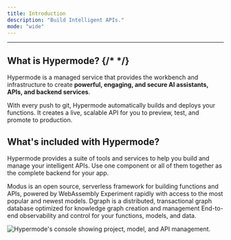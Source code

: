 ```yaml
---
title: Introduction
description: "Build Intelligent APIs."
mode: "wide"
---
```


---

## What is Hypermode? {/* <!-- vale Google.Contractions = NO --> */}

Hypermode is a managed service that provides the workbench and infrastructure to
create **powerful, engaging, and secure AI assistants, APIs, and backend
services**.

With every push to git, Hypermode automatically builds and deploys your
functions. It creates a live, scalable API for you to preview, test, and promote
to production.

## What's included with Hypermode?

Hypermode provides a suite of tools and services to help you build and manage
your intelligent APIs. Use one component or all of them together as the complete
backend for your app.

<CardGroup cols={2}>
  <Card title="Functions" icon="rectangle-code" href="/modus">
    Modus is an open source, serverless framework for building functions and
    APIs, powered by WebAssembly
  </Card>
  <Card title="Model Hosting" icon="cube" href="/hosted-models">
    Experiment rapidly with access to the most popular and newest models.
  </Card>
  <Card title="Graph Data Store" icon="chart-network" href="https://dgraph.io">
    Dgraph is a distributed, transactional graph database optimized for
    knowledge graph creation and management
  </Card>
  <Card title="Integrated Console" icon="display" href="/observe-functions">
    End-to-end observability and control for your functions, models, and data.
  </Card>
</CardGroup>

<img
  className="block"
  src="/images/console-screenshot.png"
  alt="Hypermode's console showing project, model, and API management."
/>
